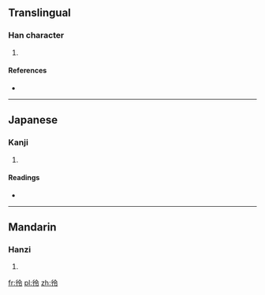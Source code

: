 ==Translingual==

===Han character===
{{Han char|rn=60|rad=彳|as=05|sn=8|four=2822<sub>7</sub>|canj=竹人人戈戈 (HOOII)|ids=⿰[[彳]][[令]]}}

# {{defn|Han|sort=彳05}}

====References====
* {{Han ref|kx=0365.290|dkj=10070|dj=0685.200|hdz=20817.010|uh=5F7E|ud=24446|bh=CC76|bd=52342}}

----

==Japanese==

===Kanji===
{{ja-kanji|grade=|rs=彳05}}

# {{defn|lang=ja|sort=彳05}}

====Readings====
* {{ja-readings|on=[[れい]] (rei), [[りょう]] (ryō)|kun=}}

----

==Mandarin==

===Hanzi===
{{cmn-hanzi|pin=[[lǐng]] ([[ling3]])|wg=ling<sup>3</sup>}}

# {{defn|lang=cmn|sort=彳05}}

[[fr:彾]]
[[pl:彾]]
[[zh:彾]]